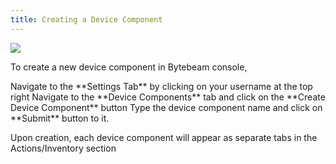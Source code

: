 ```yaml
---
title: Creating a Device Component
---
```


![](https://usercontent.clueso.io/1f4455e0-789e-4beb-8cd9-4dac96bc47e4/bba939b0-1a8d-42f2-8d80-b469918eb165/c23c2f44-7062-4517-9c0a-cef1c1d66c74/images/d2d6db6e-455d-4234-8e18-d51281e682f7.gif)

To create a new device component in Bytebeam console,

<Steps>
  <Step title="Access Settings Tab">
    Navigate to the **Settings Tab** by clicking on your username at the top right
  </Step>
  <Step title="Go to Session Types Tab and Initiate Device Component Creation">
    Navigate to the **Device Components** tab and click on the **Create Device Component** button
  </Step>
  <Step title="Fill Details">
    Type the device component name and click on **Submit** button to it.
</Step>
</Steps>

<Note>Upon creation, each device component will appear as separate tabs in the Actions/Inventory section</Note>
